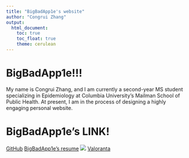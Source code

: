 ```yaml
---
title: "BigBadApp1e's website"
author: "Congrui Zhang"
output: 
  html_document:
    toc: true
    toc_float: true
    theme: cerulean
---
```


# BigBadApp1e!!!
My name is Congrui Zhang, and I am currently a second-year MS student specializing in Epidemiology at Columbia University's Mailman School of Public Health. At present, I am in the process of designing a highly engaging personal website.

# BigBadApp1e's LINK!
[GitHub](https://github.com/BigBadApp1e)
[BigBadApp1e's resume](resume.html)
![](https://cdnb.artstation.com/p/assets/images/images/038/999/579/small/suke-7.jpg?1624647463)
[Valoranta](https://tracker.gg/valorant/profile/riot/BigBadApp1e%23NA1/overview)